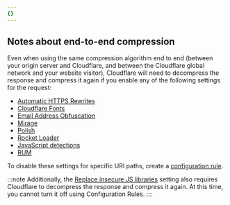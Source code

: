 ```yaml
---
{}
---
```


## Notes about end-to-end compression

Even when using the same compression algorithm end to end (between your origin server and Cloudflare, and between the Cloudflare global network and your website visitor), Cloudflare will need to decompress the response and compress it again if you enable any of the following settings for the request:

- [Automatic HTTPS Rewrites](/ssl/edge-certificates/additional-options/automatic-https-rewrites/)
- [Cloudflare Fonts](/speed/optimization/content/fonts/)
- [Email Address Obfuscation](/waf/tools/scrape-shield/email-address-obfuscation/)
- [Mirage](/speed/optimization/images/mirage/)
- [Polish](/images/polish/)
- [Rocket Loader](/speed/optimization/content/rocket-loader/)
- [JavaScript detections](/bots/reference/javascript-detections/)
- [RUM](/speed/speed-test/run-speed-test/#enable-real-user-monitoring-rum)

To disable these settings for specific URI paths, create a [configuration rule](/rules/configuration-rules/).

:::note
Additionally, the [Replace insecure JS libraries](/waf/tools/replace-insecure-js-libraries/) setting also requires Cloudflare to decompress the response and compress it again. At this time, you cannot turn it off using Configuration Rules.
:::
